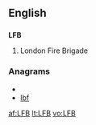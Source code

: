==English==
==={{initialism}}===
'''LFB'''

# London Fire Brigade

===Anagrams===
* {{alphagram|bfl}}
* [[lbf#English|lbf]]


[[af:LFB]]
[[lt:LFB]]
[[vo:LFB]]